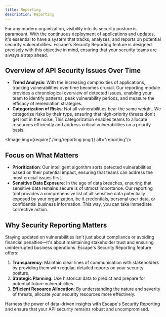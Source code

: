 ```yaml
---
title: Reporting
description: Reporting
---
```



For any modern organization, visibility into its security posture is paramount. With the continuous deployment of applications and updates, it's essential to have a system that tracks, analyzes, and reports on potential security vulnerabilities. Escape's Security Reporting feature is designed precisely with this objective in mind, ensuring that your security teams are always a step ahead.

## Overview of API Security Issues Over Time

- **Trend Analysis**: With the increasing complexities of applications, tracking vulnerabilities over time becomes crucial. Our reporting module provides a chronological overview of detected issues, enabling your team to identify patterns, peak vulnerability periods, and measure the efficacy of remediation strategies.
- **Categorization of Risks**: Not all vulnerabilities bear the same weight. We categorize risks by their type, ensuring that high-priority threats don't get lost in the noise. This categorization enables teams to allocate resources efficiently and address critical vulnerabilities on a priority basis.

<Image img={require('./img/reporting.png')} alt="reporting"/>

## Focus on What Matters

- **Prioritization**: Our intelligent algorithm sorts detected vulnerabilities based on their potential impact, ensuring that teams can address the most crucial issues first. 
- **Sensitive Data Exposure**: In the age of data breaches, ensuring that sensitive data remains secure is of utmost importance. Our reporting tool provides a comprehensive list of all sensitive data potentially exposed by your organization, be it credentials, personal user data, or confidential business information. This way, you can take immediate corrective action.

## Why Security Reporting Matters

Staying updated on vulnerabilities isn't just about compliance or avoiding financial penalties—it's about maintaining stakeholder trust and ensuring uninterrupted business operations. Escape's Security Reporting feature offers:

1. **Transparency**: Maintain clear lines of communication with stakeholders by providing them with regular, detailed reports on your security posture.
2. **Strategic Planning**: Use historical data to predict and prepare for potential future vulnerabilities.
3. **Efficient Resource Allocation**: By understanding the nature and severity of threats, allocate your security resources more effectively.

Harness the power of data-driven insights with Escape's Security Reporting and ensure that your API security remains robust and uncompromised.
